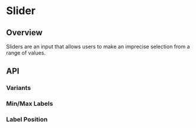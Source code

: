 
<Meta of={SliderStories} />

# Slider

<ResourceLinks
  sourceCode="https://github.com/cultureamp/kaizen-design-system/tree/main/packages/components/src/Slider"
  figma="https://www.figma.com/file/ZRfnoNUXbGZv4eVWLbF4Az/%EF%B8%8F%F0%9F%96%BC%EF%B8%8F-Component-Gallery?node-id=9%3A37839&t=P1w10jr2cpPuaayw-1"
  designGuidelines="https://cultureamp.atlassian.net/wiki/spaces/DesignSystem/pages/3081896335/Slider"
  className="!mb-8"
/>

<KaioNotification />

<Installation
  installCommand="yarn add @kaizen/components"
  importStatement='import { Slider } from "@kaizen/components"'
/>

## Overview

Sliders are an input that allows users to make an imprecise selection from a range of values.

<Canvas of={SliderStories.Playground} />
<Controls of={SliderStories.Playground} />

## API

### Variants

<Canvas of={SliderStories.Variants} />

### Min/Max Labels

<Canvas of={SliderStories.MinMaxLabels} />

### Label Position

<Canvas of={SliderStories.LabelPosition} />
